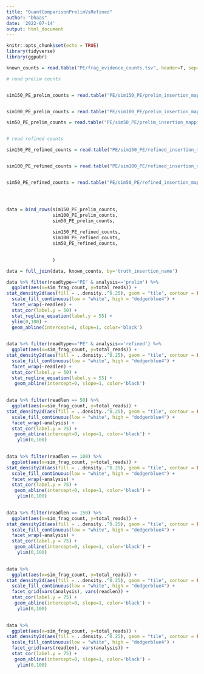 ```yaml
---
title: "QuantComparisonPrelimVsRefined"
author: "bhaas"
date: '2022-07-14'
output: html_document
---
```


```r
knitr::opts_chunk$set(echo = TRUE)
library(tidyverse)
library(ggpubr)
```


```r

known_counts = read.table("PE/frag_evidence_counts.tsv", header=T, sep="\t", stringsAsFactors = F) %>% rename('truth_insertion_name' = 'insertion', 'sim_frag_count' = 'frag_count')


```

```r

# read prelim counts


sim150_PE_prelim_counts = read.table("PE/sim150_PE/prelim_insertion_mappings.tsv.indic_within_range.best_per_vir_brkend_grp", header=T, sep="\t", stringsAsFactors = F) %>% mutate(readtype='PE', readlen=150, analysis='prelim')


sim100_PE_prelim_counts = read.table("PE/sim100_PE/prelim_insertion_mappings.tsv.indic_within_range.best_per_vir_brkend_grp", header=T, sep="\t", stringsAsFactors = F) %>% mutate(readtype='PE', readlen=100, analysis='prelim')

sim50_PE_prelim_counts = read.table("PE/sim50_PE/prelim_insertion_mappings.tsv.indic_within_range.best_per_vir_brkend_grp", header=T, sep="\t", stringsAsFactors = F) %>% mutate(readtype='PE', readlen=50, analysis='prelim')



```



```r

# read refined counts

sim150_PE_refined_counts = read.table("PE/sim150_PE/refined_insertion_mappings.tsv.indic_within_range.best_per_vir_brkend_grp", header=T, sep="\t", stringsAsFactors = F) %>% mutate(readtype='PE', readlen=150, analysis='refined')


sim100_PE_refined_counts = read.table("PE/sim100_PE/refined_insertion_mappings.tsv.indic_within_range.best_per_vir_brkend_grp", header=T, sep="\t", stringsAsFactors = F) %>% mutate(readtype='PE', readlen=100, analysis='refined')


sim50_PE_refined_counts = read.table("PE/sim50_PE/refined_insertion_mappings.tsv.indic_within_range.best_per_vir_brkend_grp", header=T, sep="\t", stringsAsFactors = F) %>% mutate(readtype='PE', readlen=50, analysis='refined')





```







```r

data = bind_rows(sim150_PE_prelim_counts,
                 sim100_PE_prelim_counts,
                 sim50_PE_prelim_counts,
                 
                 sim150_PE_refined_counts,
                 sim100_PE_refined_counts,
                 sim50_PE_refined_counts,

                 
                 )

```


```r

data = full_join(data, known_counts, by='truth_insertion_name')

```



```r

data %>% filter(readtype=="PE" & analysis=='prelim') %>% 
  ggplot(aes(x=sim_frag_count, y=total_reads)) +
stat_density2d(aes(fill = ..density..^0.25), geom = "tile", contour = FALSE, n = 200) +
  scale_fill_continuous(low = "white", high = "dodgerblue4") +
  facet_wrap(~readlen) +
  stat_cor(label.y = 50) +
  stat_regline_equation(label.y = 55) + 
  ylim(0,100) + 
  geom_abline(intercept=0, slope=1, color='black')
  

```





```r

data %>% filter(readtype=="PE" & analysis=='refined') %>% 
  ggplot(aes(x=sim_frag_count, y=total_reads)) +
stat_density2d(aes(fill = ..density..^0.25), geom = "tile", contour = FALSE, n = 200) +
  scale_fill_continuous(low = "white", high = "dodgerblue4") +
  facet_wrap(~readlen) +
  stat_cor(label.y = 50) +
  stat_regline_equation(label.y = 55) +
   geom_abline(intercept=0, slope=1, color='black')
  

```

```r


data %>% filter(readlen == 50) %>% 
  ggplot(aes(x=sim_frag_count, y=total_reads)) +
stat_density2d(aes(fill = ..density..^0.25), geom = "tile", contour = FALSE, n = 200) +
  scale_fill_continuous(low = "white", high = "dodgerblue4") +
  facet_wrap(~analysis) +
  stat_cor(label.y = 75) +
   geom_abline(intercept=0, slope=1, color='black') +
    ylim(0,100) 
  

```




```r


data %>% filter(readlen == 100) %>% 
  ggplot(aes(x=sim_frag_count, y=total_reads)) +
stat_density2d(aes(fill = ..density..^0.25), geom = "tile", contour = FALSE, n = 200) +
  scale_fill_continuous(low = "white", high = "dodgerblue4") +
  facet_wrap(~analysis) +
  stat_cor(label.y = 75) +
   geom_abline(intercept=0, slope=1, color='black') +
    ylim(0,100) 
  

```


```r


data %>% filter(readlen == 150) %>% 
  ggplot(aes(x=sim_frag_count, y=total_reads)) +
stat_density2d(aes(fill = ..density..^0.25), geom = "tile", contour = FALSE, n = 200) +
  scale_fill_continuous(low = "white", high = "dodgerblue4") +
  facet_wrap(~analysis) +
  stat_cor(label.y = 75) +
   geom_abline(intercept=0, slope=1, color='black') +
    ylim(0,100) 
  

```




```r


data %>% 
  ggplot(aes(x=sim_frag_count, y=total_reads)) +
stat_density2d(aes(fill = ..density..^0.25), geom = "tile", contour = FALSE, n = 200) +
  scale_fill_continuous(low = "white", high = "dodgerblue4") +
  facet_grid(vars(analysis), vars(readlen)) +
  stat_cor(label.y = 75) +
   geom_abline(intercept=0, slope=1, color='black') +
    ylim(0,100) 
  

```



```r


data %>% 
  ggplot(aes(x=sim_frag_count, y=total_reads)) +
stat_density2d(aes(fill = ..density..^0.25), geom = "tile", contour = FALSE, n = 200) +
  scale_fill_continuous(low = "white", high = "dodgerblue4") +
  facet_grid(vars(readlen), vars(analysis)) +
  stat_cor(label.y = 75) +
   geom_abline(intercept=0, slope=1, color='black') +
    ylim(0,100) 
  

```




